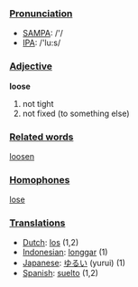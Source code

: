 ===[[Pronunciation]]===
*[[w:SAMPA|SAMPA]]: /'/
*[[w:IPA|IPA]]: /'lu:s/

===[[Adjective]]===
'''loose'''

#not tight
#not fixed (to something else)

===[[Related word]]s===

[[loosen]]

===[[Homophone]]s===

[[lose]]

===[[Translation]]s===
*[[Dutch]]: [[los]] (1,2)
*[[Indonesian]]: [[longgar]] (1)
*[[Japanese]]: [[ゆるい]] (yurui) (1)
*[[Spanish]]: [[suelto]] (1,2)